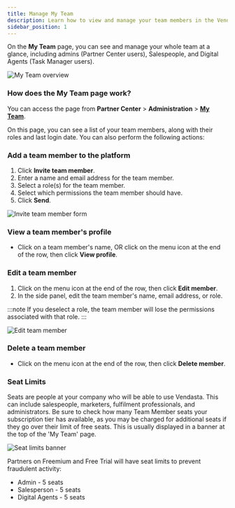 ```yaml
---
title: Manage My Team
description: Learn how to view and manage your team members in the Vendasta platform.
sidebar_position: 1
---
```


On the **My Team** page, you can see and manage your whole team at a glance, including admins (Partner Center users), Salespeople, and Digital Agents (Task Manager users).

![My Team overview](/img/administration/my-team/manage-my-team-overview.jpg)

### How does the My Team page work?

You can access the page from **Partner Center** > **Administration** > [**My Team**](https://partners.vendasta.com/my-team).

On this page, you can see a list of your team members, along with their roles and last login date. You can also perform the following actions:

### Add a team member to the platform

1. Click **Invite team member**.
2. Enter a name and email address for the team member.
3. Select a role(s) for the team member.
4. Select which permissions the team member should have.
5. Click **Send**.

![Invite team member form](/img/administration/my-team/invite-team-member.jpg)

### View a team member's profile

- Click on a team member's name, OR click on the menu icon at the end of the row, then click **View profile**.

### Edit a team member

1. Click on the menu icon at the end of the row, then click **Edit member**.
2. In the side panel, edit the team member's name, email address, or role.

:::note
If you deselect a role, the team member will lose the permissions associated with that role.
:::

![Edit team member](/img/administration/my-team/edit-team-member.jpg)

### Delete a team member

- Click on the menu icon at the end of the row, then click **Delete member**.

### Seat Limits

Seats are people at your company who will be able to use Vendasta. This can include salespeople, marketers, fulfilment professionals, and administrators. Be sure to check how many Team Member seats your subscription tier has available, as you may be charged for additional seats if they go over their limit of free seats. This is usually displayed in a banner at the top of the 'My Team' page.

![Seat limits banner](/img/administration/my-team/seat-limits.jpg)

Partners on Freemium and Free Trial will have seat limits to prevent fraudulent activity:

- Admin - 5 seats
- Salesperson - 5 seats
- Digital Agents - 5 seats